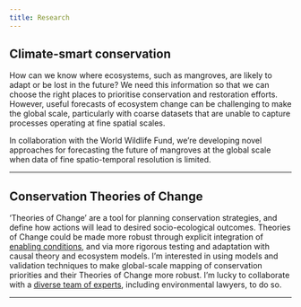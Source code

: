 ```yaml
---
title: Research
---
```


## Climate-smart conservation

How can we know where ecosystems, such as mangroves, are likely to adapt or be lost in the future? We need this information so that we can choose the right places to prioritise conservation and restoration efforts. However, useful forecasts of ecosystem change can be challenging to make the global scale, particularly with coarse datasets that are unable to capture processes operating at fine spatial scales.

In collaboration with the World Wildlife Fund, we're developing novel approaches for forecasting the future of mangroves at the global scale when data of fine spatio-temporal resolution is limited.

----

## Conservation Theories of Change

'Theories of Change' are a tool for planning conservation strategies, and define how actions will lead to desired socio-ecological outcomes. Theories of Change could be made more robust through explicit integration of [enabling conditions](https://www.researchsquare.com/article/rs-2184542/v1), and via more rigorous testing and adaptation with causal theory and ecosystem models. I'm interested in using models and validation techniques to make global-scale mapping of conservation priorities and their Theories of Change more robust. I'm lucky to collaborate with a [diverse team of experts](https://www.sesync.org/research/mangrove-science-action), including environmental lawyers, to do so. 

----

